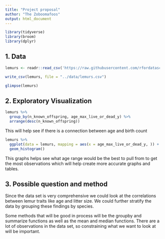 ```yaml
---
title: "Project proposal"
author: "The Zoboomafoos"
output: html_document
---
```


```r
library(tidyverse)
library(broom)
library(dplyr)
```

## 1. Data

```r
lemurs <- readr::read_csv('https://raw.githubusercontent.com/rfordatascience/tidytuesday/master/data/2021/2021-08-24/lemur_data.csv')

write_csv(lemurs, file = "../data/lemurs.csv")

glimpse(lemurs)
```

## 2. Exploratory Visualization

```r
lemurs %>% 
  group_by(n_known_offspring, age_max_live_or_dead_y) %>% 
  arrange(desc(n_known_offspring))
```

This will help see if there is a connection between age and birth count

```r
lemurs %>% 
  ggplot(data = lemurs, mapping = aes(x = age_max_live_or_dead_y, )) +
  geom_histogram()
```

This graphs helps see what age range would be the best to pull from to get the most observations which will help create more accurate graphs and tables.

## 3. Possible question and method

Since the data set is very comprehensive we could look at the correlations between lemur traits like age and litter size. We could further stratify the data by grouping these findings by species. 

Some methods that will be good in process will be the groupby and summarize functions as well as the mean and median functions. There are a lot of observations in the data set, so constraining what we want to look at will be important. 
